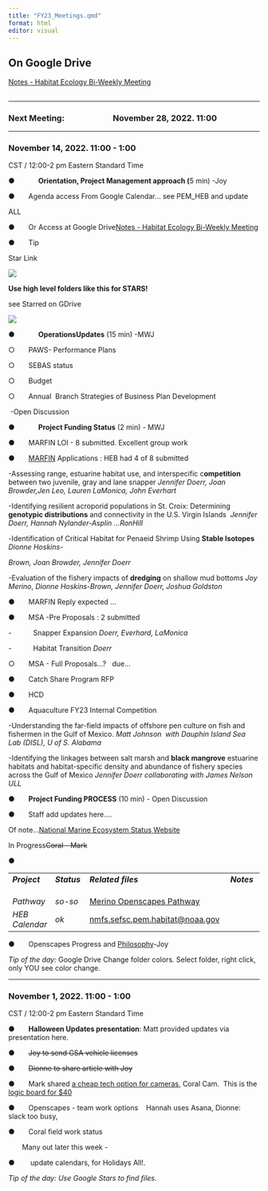 ```yaml
---
title: "FY23_Meetings.qmd"
format: html
editor: visual
---
```


## On Google Drive

[Notes - Habitat Ecology Bi-Weekly Meeting](https://docs.google.com/document/u/0/d/1qGvndeFGDzoM2J2cgOo8-GZmbIdy85X5cSJ3BB164Uo/edit)

## 

------------------------------------------------------------------------

### Next Meeting:                         November 28, 2022. 11:00

------------------------------------------------------------------------

### November 14, 2022. 11:00 - 1:00

CST / 12:00-2 pm Eastern Standard Time

●            **Orientation, Project Management approach (**5 min) -Joy

●       Agenda access From Google Calendar... see PEM_HEB and update 

ALL

●       Or Access at Google Drive[Notes - Habitat Ecology Bi-Weekly Meeting](https://docs.google.com/document/u/0/d/1qGvndeFGDzoM2J2cgOo8-GZmbIdy85X5cSJ3BB164Uo/edit)

●       Tip

Star Link

![](file:///C:/Users/joy.merino/AppData/Local/Packages/oice_16_974fa576_32c1d314_274e/AC/Temp/msohtmlclip1/01/clip_image002.gif)

**Use high level folders like this for STARS!**

see Starred on GDrive

![](file:///C:/Users/joy.merino/AppData/Local/Packages/oice_16_974fa576_32c1d314_274e/AC/Temp/msohtmlclip1/01/clip_image004.gif)

●            **OperationsUpdates** (15 min) -MWJ

○       PAWS- Performance Plans

○       SEBAS status

○       Budget

○       Annual  Branch Strategies of Business Plan Development

 -Open Discussion

●            **Project Funding Status** (2 min) - MWJ

●       MARFIN LOI - 8 submitted. Excellent group work

●       [MARFIN](https://drive.google.com/drive/folders/1l-8Jt9lc2MvZmFU6t7NyXT6WiDi-HkNa?usp=share_link) Applications : HEB had 4 of 8 submitted    

-Assessing range, estuarine habitat use, and interspecific c**ompetition** between two juvenile, gray and lane snapper *Jennifer Doerr, Joan Browder,Jen Leo, Lauren LaMonica, John Everhart*

-Identifying resilient acroporid populations in St. Croix: Determining **genotypic distributions** and connectivity in the U.S. Virgin Islands  *Jennifer Doerr, Hannah Nylander-Asplin ...RonHill*

*-*Identification of Critical Habitat for Penaeid Shrimp Using **Stable Isotopes** *Dionne Hoskins-*

*Brown, Joan Browder, Jennifer Doerr*

-Evaluation of the fishery impacts of **dredging** on shallow mud bottoms *Joy Merino*, *Dionne Hoskins-Brown, Jennifer Doerr, Joshua Goldston*

●       MARFIN Reply expected ...

●       MSA -Pre Proposals : 2 submitted 

-           Snapper Expansion *Doerr, Everhard, LaMonica*

-           Habitat Transition *Doerr*

○       MSA - Full Proposals...?   due...

●       Catch Share Program RFP

●       HCD

●       Aquaculture FY23 Internal Competition

-Understanding the far-field impacts of offshore pen culture on fish and fishermen in the Gulf of Mexico. *Matt Johnson  with Dauphin Island Sea Lab (DISL), U of S. Alabama*

-Identifying the linkages between salt marsh and **black mangrove** estuarine habitats and habitat-specific density and abundance of fishery species across the Gulf of Mexico *Jennifer Doerr collaborating with James Nelson ULL*

●       **Project Funding PROCESS** (10 min) - Open Discussion

●       Staff add updates here....

Of note...[National Marine Ecosystem Status Website](https://ecowatch.noaa.gov/home)

In Progress~~Coral - Mark~~

●      

|                |              |                                                                                                                           |             |
|----------|----------|-----------------------------------------|----------|
| ***Project***  | ***Status*** | ***Related files***                                                                                                       | ***Notes*** |
|                |              |                                                                                                                           |             |
|                |              |                                                                                                                           |             |
|                |              |                                                                                                                           |             |
| *Pathway*      | *so-so*      | [Merino Openscapes Pathway](https://docs.google.com/spreadsheets/u/0/d/1ISDwJGmY0qk_n8AaiIoUdK8NDAnnTfwBPD_nrN3tqrM/edit) |             |
| *HEB Calendar* | *ok*         | [nmfs.sefsc.pem.habitat\@noaa.gov](mailto:nmfs.sefsc.pem.habitat@noaa.gov)                                                |             |

●       Openscapes Progress and [Philosophy](https://www.nature.com/articles/d41586-019-03335-4)-Joy

*Tip of the day:* Google Drive Change folder colors. Select folder, right click, only YOU see color change.

------------------------------------------------------------------------

### November 1, 2022. 11:00 - 1:00

CST / 12:00-2 pm Eastern Standard Time

●       **Halloween Updates presentation**: Matt provided updates via presentation here.

●       ~~Joy to send GSA vehicle licenses~~

●       ~~Dionne to share article with Joy~~

●       Mark shared [a cheap tech option for cameras](https://www.sciencedirect.com/science/article/pii/S2468067219300537), Coral Cam.  This is the [logic board for \$40](https://www.ecologisconsulting.com/products/p/coralcam-v3-pcb)

●       Openscapes - team work options    Hannah uses Asana, Dionne: slack too busy,

●       Coral field work status

       Many out later this week -

●        update calendars, for Holidays All!.

*Tip of the day: Use Google Stars to find files.*
